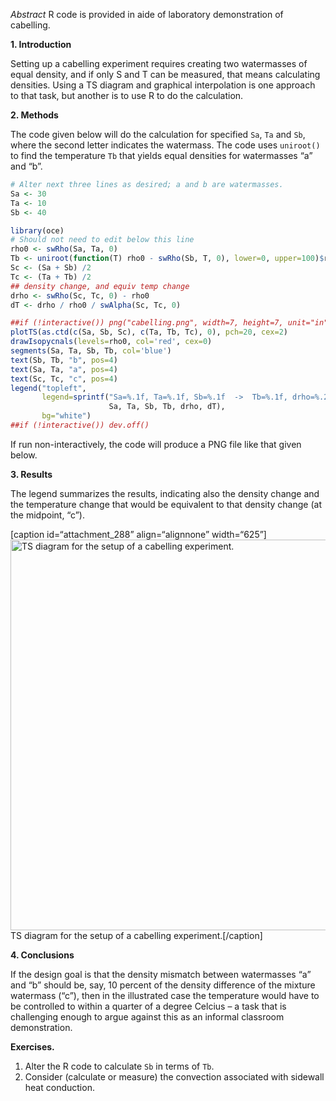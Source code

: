*Abstract* R code is provided in aide of laboratory demonstration of
cabelling.

**1. Introduction**

Setting up a cabelling experiment requires creating two watermasses of equal density, and if only S and T can be measured, that means calculating densities.  Using a TS diagram and graphical interpolation is one approach to that task, but another is to use R to do the calculation.  

**2. Methods**

The code given below will do the calculation for specified ``Sa``, ``Ta`` and ``Sb``, where the second letter indicates the watermass.  The code uses ``uniroot()`` to find the temperature ``Tb`` that yields equal densities for watermasses "a" and "b".  

```r
# Alter next three lines as desired; a and b are watermasses.
Sa <- 30
Ta <- 10
Sb <- 40

library(oce)
# Should not need to edit below this line
rho0 <- swRho(Sa, Ta, 0)
Tb <- uniroot(function(T) rho0 - swRho(Sb, T, 0), lower=0, upper=100)$root
Sc <- (Sa + Sb) /2
Tc <- (Ta + Tb) /2
## density change, and equiv temp change
drho <- swRho(Sc, Tc, 0) - rho0
dT <- drho / rho0 / swAlpha(Sc, Tc, 0)

##if (!interactive()) png("cabelling.png", width=7, height=7, unit="in", res=200, pointsize=9)
plotTS(as.ctd(c(Sa, Sb, Sc), c(Ta, Tb, Tc), 0), pch=20, cex=2)
drawIsopycnals(levels=rho0, col='red', cex=0)
segments(Sa, Ta, Sb, Tb, col='blue')
text(Sb, Tb, "b", pos=4)
text(Sa, Ta, "a", pos=4)
text(Sc, Tc, "c", pos=4)
legend("topleft",
       legend=sprintf("Sa=%.1f, Ta=%.1f, Sb=%.1f  ->  Tb=%.1f, drho=%.2f, dT=%.2f",
                      Sa, Ta, Sb, Tb, drho, dT),
       bg="white")
##if (!interactive()) dev.off()

```

If run non-interactively, the code will produce a PNG file like that given below.

**3. Results**

The legend summarizes the results, indicating also the density change and the temperature change that would be equivalent to that density change (at the midpoint, "c").

[caption id="attachment_288" align="alignnone" width="625"]<a href="http://saltydrip.files.wordpress.com/2014/01/cabelling.png"><img src="http://saltydrip.files.wordpress.com/2014/01/cabelling.png?w=625" alt="TS diagram for the setup of a cabelling experiment." width="625" height="625" class="size-large wp-image-288" /></a> TS diagram for the setup of a cabelling experiment.[/caption]



**4. Conclusions**

If the design goal is that the density mismatch between watermasses "a" and "b" should be, say, 10 percent of the density difference of the mixture watermass ("c"), then in the illustrated case the temperature would have to be controlled to within a quarter of a degree Celcius -- a task that is challenging enough to argue against this as an informal classroom demonstration.


**Exercises.**

1. Alter the R code to calculate ``Sb`` in terms of ``Tb``.
2. Consider (calculate or measure) the convection associated with sidewall heat conduction.

